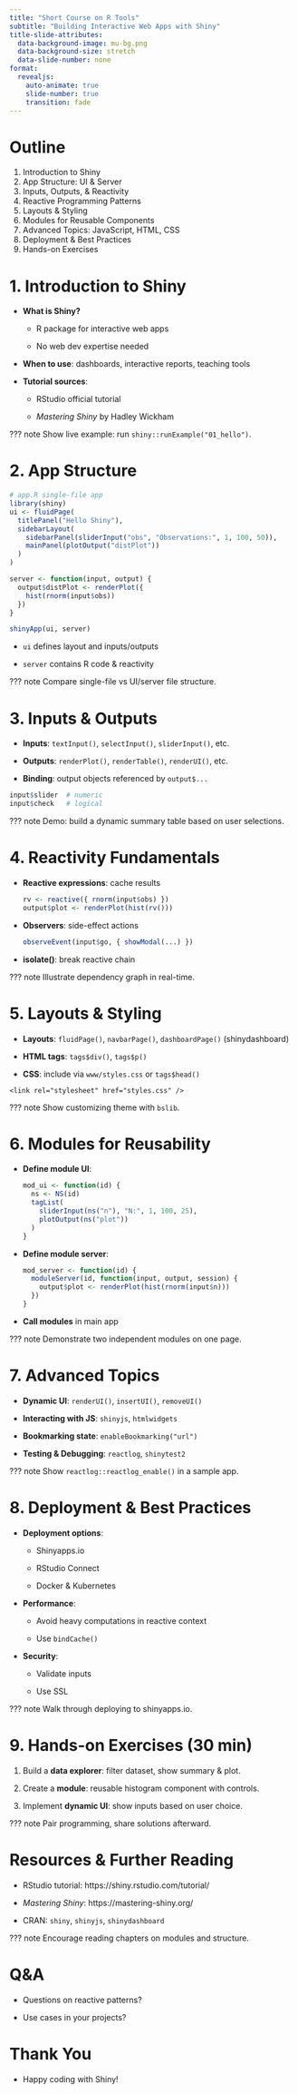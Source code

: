 ```yaml
---
title: "Short Course on R Tools"
subtitle: "Building Interactive Web Apps with Shiny"
title-slide-attributes:
  data-background-image: mu-bg.png
  data-background-size: stretch
  data-slide-number: none
format:
  revealjs:
    auto-animate: true
    slide-number: true
    transition: fade
---
```


# Outline
::: incremental
1.  Introduction to Shiny
2.  App Structure: UI & Server
3.  Inputs, Outputs, & Reactivity
4.  Reactive Programming Patterns
5.  Layouts & Styling
6.  Modules for Reusable Components
7.  Advanced Topics: JavaScript, HTML, CSS
8.  Deployment & Best Practices
9.  Hands-on Exercises
:::

# 1. Introduction to Shiny

-   **What is Shiny?**

    -   R package for interactive web apps

    -   No web dev expertise needed

-   **When to use**: dashboards, interactive reports, teaching tools

-   **Tutorial sources**:

    -   RStudio official tutorial

    -   *Mastering Shiny* by Hadley Wickham

??? note Show live example: run `shiny::runExample("01_hello")`.

# 2. App Structure

::: {.shrink-code}
``` .r
# app.R single-file app
library(shiny)
ui <- fluidPage(
  titlePanel("Hello Shiny"),
  sidebarLayout(
    sidebarPanel(sliderInput("obs", "Observations:", 1, 100, 50)),
    mainPanel(plotOutput("distPlot"))
  )
)

server <- function(input, output) {
  output$distPlot <- renderPlot({
    hist(rnorm(input$obs))
  })
}

shinyApp(ui, server)
```
:::

-   `ui` defines layout and inputs/outputs

-   `server` contains R code & reactivity

??? note Compare single-file vs UI/server file structure.

# 3. Inputs & Outputs

-   **Inputs**: `textInput()`, `selectInput()`, `sliderInput()`, etc.

-   **Outputs**: `renderPlot()`, `renderTable()`, `renderUI()`, etc.

-   **Binding**: output objects referenced by `output$...`

``` .r
input$slider  # numeric
input$check   # logical
```

??? note Demo: build a dynamic summary table based on user selections.

# 4. Reactivity Fundamentals

-   **Reactive expressions**: cache results

    ``` .r
    rv <- reactive({ rnorm(input$obs) })
    output$plot <- renderPlot(hist(rv()))
    ```

-   **Observers**: side-effect actions

    ``` .r
    observeEvent(input$go, { showModal(...) })
    ```

-   **isolate()**: break reactive chain

??? note Illustrate dependency graph in real-time.

# 5. Layouts & Styling

-   **Layouts**: `fluidPage()`, `navbarPage()`, `dashboardPage()` (shinydashboard)

-   **HTML tags**: `tags$div()`, `tags$p()`

-   **CSS**: include via `www/styles.css` or `tags$head()`

```         
<link rel="stylesheet" href="styles.css" />
```

??? note Show customizing theme with `bslib`.

# 6. Modules for Reusability

-   **Define module UI**:

    ``` .r
    mod_ui <- function(id) {
      ns <- NS(id)
      tagList(
        sliderInput(ns("n"), "N:", 1, 100, 25),
        plotOutput(ns("plot"))
      )
    }
    ```

-   **Define module server**:

    ``` .r
    mod_server <- function(id) {
      moduleServer(id, function(input, output, session) {
        output$plot <- renderPlot(hist(rnorm(input$n)))
      })
    }
    ```

-   **Call modules** in main app

??? note Demonstrate two independent modules on one page.

# 7. Advanced Topics

-   **Dynamic UI**: `renderUI()`, `insertUI()`, `removeUI()`

-   **Interacting with JS**: `shinyjs`, `htmlwidgets`

-   **Bookmarking state**: `enableBookmarking("url")`

-   **Testing & Debugging**: `reactlog`, `shinytest2`

??? note Show `reactlog::reactlog_enable()` in a sample app.

# 8. Deployment & Best Practices

-   **Deployment options**:

    -   Shinyapps.io

    -   RStudio Connect

    -   Docker & Kubernetes

-   **Performance**:

    -   Avoid heavy computations in reactive context

    -   Use `bindCache()`

-   **Security**:

    -   Validate inputs

    -   Use SSL

??? note Walk through deploying to shinyapps.io.

# 9. Hands-on Exercises (30 min)

1.  Build a **data explorer**: filter dataset, show summary & plot.

2.  Create a **module**: reusable histogram component with controls.

3.  Implement **dynamic UI**: show inputs based on user choice.

??? note Pair programming, share solutions afterward.

# Resources & Further Reading

-   RStudio tutorial: https://shiny.rstudio.com/tutorial/

-   *Mastering Shiny*: https://mastering-shiny.org/

-   CRAN: `shiny`, `shinyjs`, `shinydashboard`

??? note Encourage reading chapters on modules and structure.

# Q&A

-   Questions on reactive patterns?

-   Use cases in your projects?

# Thank You

-   Happy coding with Shiny!
